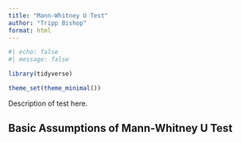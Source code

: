 ---
title: "Mann-Whitney U Test"
author: "Tripp Bishop"
format: html
---

```{r setup}
#| echo: false
#| message: false

library(tidyverse)

theme_set(theme_minimal())
```

Description of test here.

## Basic Assumptions of Mann-Whitney U Test


